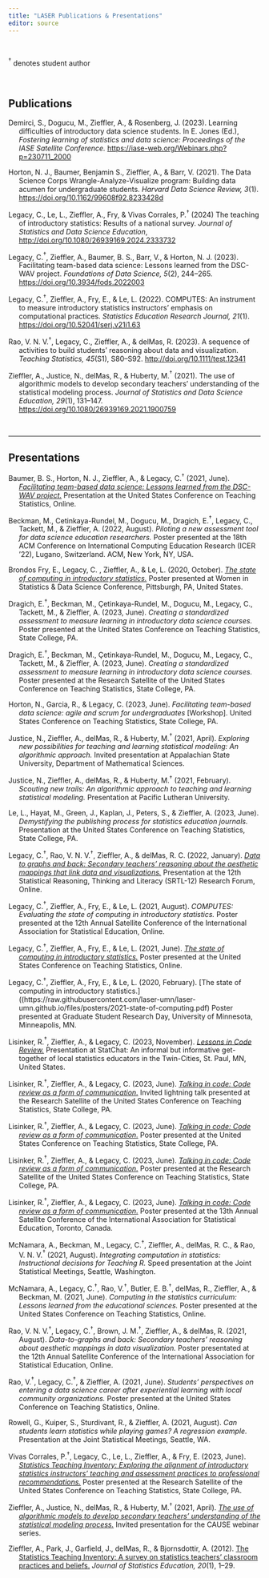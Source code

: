 ```yaml
---
title: "LASER Publications & Presentations"
editor: source
---
```


<br />

$^\dagger$ denotes student author

<br />

## Publications

::: hanging-indent
Demirci, S., Dogucu, M., Zieffler, A., & Rosenberg, J. (2023). Learning difficulties of introductory data science students. In E. Jones (Ed.), *Fostering learning of statistics and data science: Proceedings of the IASE Satellite Conference.* <https://iase-web.org/Webinars.php?p=230711_2000>

Horton, N. J., Baumer, Benjamin S., Zieffler, A., & Barr, V. (2021). The Data Science Corps Wrangle-Analyze-Visualize program: Building data acumen for undergraduate students. *Harvard Data Science Review, 3*(1). <https://doi.org/10.1162/99608f92.8233428d>

Legacy, C., Le, L., Zieffler, A., Fry, & Vivas Corrales, P.$^\dagger$ (2024) The teaching of introductory statistics: Results of a national survey. *Journal of Statistics and Data Science Education*, <http://doi.org/10.1080/26939169.2024.2333732>

Legacy, C.$^\dagger$, Zieffler, A., Baumer, B. S., Barr, V., & Horton, N. J. (2023). Facilitating team-based data science: Lessons learned from the DSC-WAV project. *Foundations of Data Science, 5*(2), 244--265. <https://doi.org/10.3934/fods.2022003>

Legacy, C.$^\dagger$, Zieffler, A., Fry, E., & Le, L. (2022). COMPUTES: An instrument to measure introductory statistics instructors' emphasis on computational practices. *Statistics Education Research Journal, 21*(1). <https://doi.org/10.52041/serj.v21i1.63>

Rao, V. N. V.$^\dagger$, Legacy, C., Zieffler, A., & delMas, R. (2023). A sequence of activities to build students' reasoning about data and visualization. *Teaching Statistics, 45*(S1), S80--S92. <http://doi.org/10.1111/test.12341>

Zieffler, A., Justice, N., delMas, R., & Huberty, M.$^\dagger$ (2021). The use of algorithmic models to develop secondary teachers' understanding of the statistical modeling process. *Journal of Statistics and Data Science Education, 29*(1), 131--147. <https://doi.org/10.1080/26939169.2021.1900759>
:::

<br />

------------------------------------------------------------------------

## Presentations

::: hanging-indent
Baumer, B. S., Horton, N. J., Zieffler, A., & Legacy, C.$^\dagger$ (2021, June). [*Facilitating team-based data science: Lessons learned from the DSC-WAV project.*](https://raw.githubusercontent.com/laser-umn/laser-umn.github.io/files/slides/2021-uscots-dsc-wav.pdf) Presentation at the United States Conference on Teaching Statistics, Online.

Beckman, M., Cetinkaya-Rundel, M., Dogucu, M., Dragich, E.$^\dagger$, Legacy, C., Tackett, M., & Zieffler, A. (2022, August). *Piloting a new assessment tool for data science education researchers.* Poster presented at the 18th ACM Conference on International Computing Education Research (ICER '22), Lugano, Switzerland. ACM, New York, NY, USA.

Brondos Fry, E., Legacy, C. , Zieffler, A., & Le, L. (2020, October). [*The state of computing in introductory statistics.*](https://raw.githubusercontent.com/laser-umn/laser-umn.github.io/files/slides/2020-wsds-state-of-computing.pdf) Poster presented at Women in Statistics & Data Science Conference, Pittsburgh, PA, United States.

Dragich, E.$^\dagger$, Beckman, M., Çetinkaya-Rundel, M., Dogucu, M., Legacy, C., Tackett, M., & Zieffler, A. (2023, June). *Creating a standardized assessment to measure learning in introductory data science courses.* Poster presented at the United States Conference on Teaching Statistics, State College, PA.

Dragich, E.$^\dagger$, Beckman, M., Çetinkaya-Rundel, M., Dogucu, M., Legacy, C., Tackett, M., & Zieffler, A. (2023, June). *Creating a standardized assessment to measure learning in introductory data science courses.* Poster presented at the Research Satellite of the United States Conference on Teaching Statistics, State College, PA.

Horton, N., Garcia, R., & Legacy, C. (2023, June). *Facilitating team-based data science: agile and scrum for undergraduates* [Workshop]. United States Conference on Teaching Statistics, State College, PA.

Justice, N., Zieffler, A., delMas, R., & Huberty, M.$^\dagger$ (2021, April). *Exploring new possibilities for teaching and learning statistical modeling: An algorithmic approach.* Invited presentation at Appalachian State University, Department of Mathematical Sciences.

Justice, N., Zieffler, A., delMas, R., & Huberty, M.$^\dagger$ (2021, February). *Scouting new trails: An algorithmic approach to teaching and learning statistical modeling.* Presentation at Pacific Lutheran University.

Le, L., Hayat, M., Green, J., Kaplan, J., Peters, S., & Zieffler, A. (2023, June). *Demystifying the publishing process for statistics education journals.* Presentation at the United States Conference on Teaching Statistics, State College, PA.

Legacy, C.$^\dagger$, Rao, V. N. V.$^\dagger$, Zieffler, A., & delMas, R. C. (2022, January). [*Data to graphs and back: Secondary teachers' reasoning about the aesthetic mappings that link data and visualizations.*](https://raw.githubusercontent.com/laser-umn/laser-umn.github.io/files/slides/data-to-graphs-2022.pdf) Presentation at the 12th Statistical Reasoning, Thinking and Literacy (SRTL-12) Research Forum, Online.

Legacy, C.$^\dagger$, Zieffler, A., Fry, E., & Le, L. (2021, August). *COMPUTES: Evaluating the state of computing in introductory statistics.* Poster presented at the 12th Annual Satellite Conference of the International Association for Statistical Education, Online.

Legacy, C.$^\dagger$, Zieffler, A., Fry, E., & Le, L. (2021, June). [*The state of computing in introductory statistics.*](https://raw.githubusercontent.com/laser-umn/laser-umn.github.io/files/posters/state-of-computing-2021.pdf) Poster presented at the United States Conference on Teaching Statistics, Online.

Legacy, C.$^\dagger$, Zieffler, A., Fry, E., & Le, L. (2020, February). [The state of computing in introductory statistics.]((https://raw.githubusercontent.com/laser-umn/laser-umn.github.io/files/posters/2021-state-of-computing.pdf) Poster presented at Graduate Student Research Day, University of Minnesota, Minneapolis, MN.

Lisinker, R.$^\dagger$, Zieffler, A., & Legacy, C. (2023, November). [*Lessons in Code Review.*](https://raw.githubusercontent.com/laser-umn/laser-umn.github.io/files/slides/statchat-2024-code-review-slides.pdf) Presentation at StatChat: An informal but informative get-together of local statistics educators in the Twin-Cities, St. Paul, MN, United States.

Lisinker, R.$^\dagger$, Zieffler, A., & Legacy, C. (2023, June). [*Talking in code: Code review as a form of communication.*](https://raw.githubusercontent.com/laser-umn/laser-umn.github.io/files/posters/2023-code-review-lightning-talk.pdf) Invited lightning talk presented at the Research Satellite of the United States Conference on Teaching Statistics, State College, PA.

Lisinker, R.$^\dagger$, Zieffler, A., & Legacy, C. (2023, June). [*Talking in code: Code review as a form of communication.*](https://raw.githubusercontent.com/laser-umn/laser-umn.github.io/files/posters/2023-code-review-poster.pdf) Poster presented at the United States Conference on Teaching Statistics, State College, PA.

Lisinker, R.$^\dagger$, Zieffler, A., & Legacy, C. (2023, June). [*Talking in code: Code review as a form of communication.*](https://raw.githubusercontent.com/laser-umn/laser-umn.github.io/files/posters/2023-code-review-poster.pdf) Poster presented at the Research Satellite of the United States Conference on Teaching Statistics, State College, PA.

Lisinker, R.$^\dagger$, Zieffler, A., & Legacy, C. (2023, June). [*Talking in code: Code review as a form of communication.*](https://raw.githubusercontent.com/laser-umn/laser-umn.github.io/files/posters/2023-code-review-poster.pdf) Poster presented at the 13th Annual Satellite Conference of the International Association for Statistical Education, Toronto, Canada.

McNamara, A., Beckman, M., Legacy, C.$^\dagger$, Zieffler, A., delMas, R. C., & Rao, V. N. V.$^\dagger$ (2021, August). *Integrating computation in statistics: Instructional decisions for Teaching R.* Speed presentation at the Joint Statistical Meetings, Seattle, Washington.

McNamara, A., Legacy, C.$^\dagger$, Rao, V.$^\dagger$, Butler, E. B.$^\dagger$, delMas, R., Zieffler, A., & Beckman, M. (2021, June). *Computing in the statistics curriculum: Lessons learned from the educational sciences.* Poster presented at the United States Conference on Teaching Statistics, Online.

Rao, V. N. V.$^\dagger$, Legacy, C.$^\dagger$, Brown, J. M.$^\dagger$, Zieffler, A., & delMas, R. (2021, August). *Data-to-graphs and back: Secondary teachers' reasoning about aesthetic mappings in data visualization.* Poster presentated at the 12th Annual Satellite Conference of the International Association for Statistical Education, Online.

Rao, V.$^\dagger$, Legacy, C.$^\dagger$, & Zieffler, A. (2021, June). *Students' perspectives on entering a data science career after experiential learning with local community organizations.* Poster presented at the United States Conference on Teaching Statistics, Online.

Rowell, G., Kuiper, S., Sturdivant, R., & Zieffler, A. (2021, August). *Can students learn statistics while playing games? A regression example.* Presentation at the Joint Statistical Meetings, Seattle, WA.

Vivas Corrales, P.$^\dagger$, Legacy, C., Le, L., Zieffler, A., & Fry, E. (2023, June). [*Statistics Teaching Inventory: Exploring the alignment of introductory statistics instructors' teaching and assessment practices to professional recommendations.*](https://raw.githubusercontent.com/laser-umn/laser-umn.github.io/files/posters/2023-sti-poster.pdf) Poster presented at the Research Satellite of the United States Conference on Teaching Statistics, State College, PA.

Zieffler, A., Justice, N., delMas, R., & Huberty, M.$^\dagger$ (2021, April). [*The use of algorithmic models to develop secondary teachers' understanding of the statistical modeling process.*](https://www.causeweb.org/cause/webinar/jsdse/2021-04) Invited presentation for the CAUSE webinar series.

Zieffler, A., Park, J., Garfield, J., delMas, R., & Bjornsdottir, A. (2012). [The Statistics Teaching Inventory: A survey on statistics teachers' classroom practices and beliefs.](http://jse.amstat.org/v20n1/zieffler.pdf) *Journal of Statistics Education, 20*(1), 1--29.
:::

<br />
